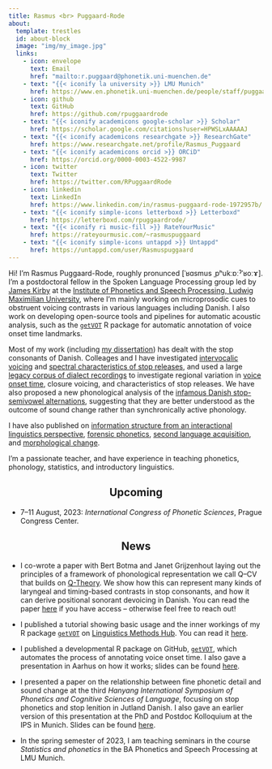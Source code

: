 ```yaml
---
title: Rasmus <br> Puggaard-Rode
about:
  template: trestles
  id: about-block
  image: "img/my_image.jpg"
  links:
    - icon: envelope
      text: Email
      href: "mailto:r.puggaard@phonetik.uni-muenchen.de"
    - text: "{{< iconify la university >}} LMU Munich"
      href: https://www.en.phonetik.uni-muenchen.de/people/staff/puggaard-rode_rasmus/index.html
    - icon: github
      text: GitHub
      href: https://github.com/rpuggaardrode
    - text: "{{< iconify academicons google-scholar >}} Scholar"
      href: https://scholar.google.com/citations?user=HPWSLxAAAAAJ
    - text: "{{< iconify academicons researchgate >}} ResearchGate"
      href: https://www.researchgate.net/profile/Rasmus_Puggaard
    - text: "{{< iconify academicons orcid >}} ORCiD"
      href: https://orcid.org/0000-0003-4522-9987
    - icon: twitter
      text: Twitter
      href: https://twitter.com/RPuggaardRode
    - icon: linkedin
      text: LinkedIn
      href: https://www.linkedin.com/in/rasmus-puggaard-rode-1972957b/
    - text: "{{< iconify simple-icons letterboxd >}} Letterboxd"
      href: https://letterboxd.com/rpuggaardrode/
    - text: "{{< iconify ri music-fill >}} RateYourMusic"
      href: https://rateyourmusic.com/~rasmuspuggaard
    - text: "{{< iconify simple-icons untappd >}} Untappd"
      href: https://untappd.com/user/Rasmuspuggaard
---
```


:::{#about-block}

Hi! I’m Rasmus Puggaard-Rode, roughly pronunced [ˈʁɑsmus ˌpʰukːɒːˀˈʁoːɤ]. I’m a postdoctoral fellow in the Spoken Language Processing group led by [James Kirby](https://www.phonetik.uni-muenchen.de/personen/professoren/kirby_james/index.html){target='_blank'} at the [Institute of Phonetics and Speech Processing, Ludwig Maximilian University](https://www.en.phonetik.uni-muenchen.de/index.html){target="_blank"}, where I'm mainly working on microprosodic cues to obstruent voicing contrasts in various languages including Danish. I also work on developing open-source tools and pipelines for automatic acoustic analysis, such as the [`getVOT`](https://github.com/rpuggaardrode/getVOT){target="_blank"} R package for automatic annotation of voice onset time landmarks.

Most of my work (including [my dissertation](https://www.lotpublications.nl/stop-hey-whats-that-sound)) has dealt with the stop consonants of Danish. Colleages and I have investigated [intervocalic voicing](https://www.journal-labphon.org/article/id/6449/){target="_blank"} and [spectral characteristics of stop releases](https://doi.org/10.1016/j.wocn.2022.101191){target="_blank"}, and used a large [legacy corpus of dialect recordings](https://dansklyd.statsbiblioteket.dk/samling/dialektsamlingen/){target="_blank"} to investigate regional variation in [voice onset time](https://dataverse.nl/dataset.xhtml?persistentId=doi:10.34894/JHN1Q7){target="_blank"}, closure voicing, and characteristics of stop releases. We have also proposed a new phonological analysis of the [infamous Danish stop-semivowel alternations](https://www.tandfonline.com/doi/full/10.1080/03740463.2021.2022866){target="_blank"}, suggesting that they are better understood as the outcome of sound change rather than synchronically active phonology.

I have also published on [information structure from an interactional linguistics perspective](https://doi.org/10.1017/S0332586519000088){target="_blank"}, [forensic phonetics](https://www.nys.dk/article/view/100580){target="_blank"}, [second language acquisition](https://rasmuspuggaard.files.wordpress.com/2020/12/isoctal-preprint.pdf){target="_blank"}, and [morphological change](https://doi.org/10.7146/sss.v11i2.123476){target="_blank"}.

I'm a passionate teacher, and have experience in teaching phonetics, phonology, statistics, and introductory linguistics.

:::

<h2 style='text-align: center;'>Upcoming</h2>

- 7--11 August, 2023: *International Congress of Phonetic Sciences*, Prague Congress Center.

<h2 style='text-align: center;'>News</h2>

- I co-wrote a paper with Bert Botma and Janet Grijzenhout laying out the principles of a framework of phonological representation we call Q--CV that builds on [Q-Theory](https://linguistics.berkeley.edu/qtheory/){target='_blank'}. We show how this can represent many kinds of laryngeal and timing-based contrasts in stop consonants, and how it can derive positional sonorant devoicing in Danish. You can read the paper [here](https://doi.org/10.1093/oso/9780198791126.003.0012){target='_blank'} if you have access -- otherwise feel free to reach out!

- I published a tutorial showing basic usage and the inner workings of my R package [`getVOT`](https://github.com/rpuggaardrode/getVOT){target="_blank"} on [Linguistics Methods Hub](https://lingmethodshub.github.io/){target='_blank'}. You can read it [here](https://lingmethodshub.github.io/content/R/getVOT-tutorial/){target="_blank"}.

- I published a developmental R package on GitHub, [`getVOT`](https://github.com/rpuggaardrode/getVOT){target="_blank"}, which automates the process of annotating voice onset time. I also gave a presentation in Aarhus on how it works; slides can be found [here](https://rpuggaardrode.github.io/getVOT-pres/#1){target="_blank"}.

- I presented a paper on the relationship between fine phonetic detail and sound change at the third *Hanyang International Symposium of Phonetics and Cognitive Sciences of Language*, focusing on stop phonetics and stop lenition in Jutland Danish. I also gave an earlier version of this presentation at the PhD and Postdoc Kolloquium at the IPS in Munich. Slides can be found [here](https://rasmuspuggaard.files.wordpress.com/2023/05/2023_hisphoncog_slides.pdf){target='_blank'}.

- In the spring semester of 2023, I am teaching seminars in the course *Statistics and phonetics* in the BA Phonetics and Speech Processing at LMU Munich.